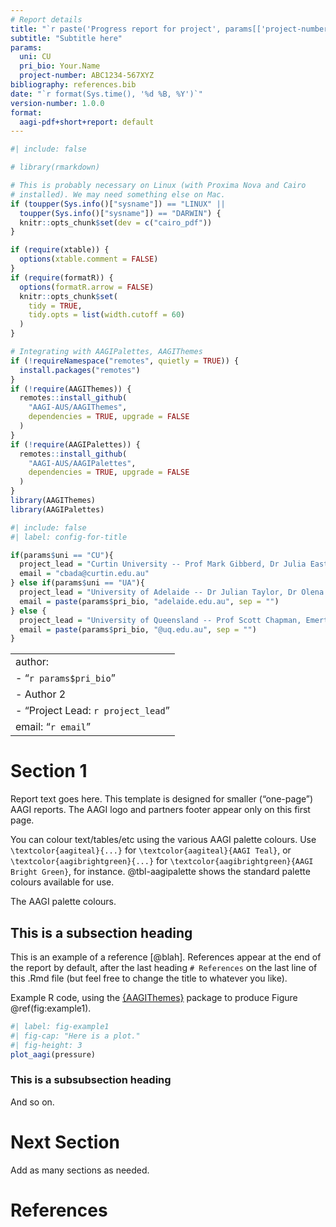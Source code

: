 ```yaml
---
# Report details
title: "`r paste('Progress report for project', params[['project-number']])`"
subtitle: "Subtitle here"
params:
  uni: CU
  pri_bio: Your.Name
  project-number: ABC1234-567XYZ
bibliography: references.bib
date: "`r format(Sys.time(), '%d %B, %Y')`"
version-number: 1.0.0
format: 
  aagi-pdf+short+report: default
---
```


```r
#| include: false

# library(rmarkdown)

# This is probably necessary on Linux (with Proxima Nova and Cairo
# installed). We may need something else on Mac.
if (toupper(Sys.info()["sysname"]) == "LINUX" ||
  toupper(Sys.info()["sysname"]) == "DARWIN") {
  knitr::opts_chunk$set(dev = c("cairo_pdf"))
}

if (require(xtable)) {
  options(xtable.comment = FALSE)
}
if (require(formatR)) {
  options(formatR.arrow = FALSE)
  knitr::opts_chunk$set(
    tidy = TRUE,
    tidy.opts = list(width.cutoff = 60)
  )
}

# Integrating with AAGIPalettes, AAGIThemes
if (!requireNamespace("remotes", quietly = TRUE)) {
  install.packages("remotes")
}
if (!require(AAGIThemes)) {
  remotes::install_github(
    "AAGI-AUS/AAGIThemes",
    dependencies = TRUE, upgrade = FALSE
  )
}
if (!require(AAGIPalettes)) {
  remotes::install_github(
    "AAGI-AUS/AAGIPalettes",
    dependencies = TRUE, upgrade = FALSE
  )
}
library(AAGIThemes)
library(AAGIPalettes)
```

```r
#| include: false
#| label: config-for-title

if(params$uni == "CU"){
  project_lead = "Curtin University -- Prof Mark Gibberd, Dr Julia Easton, Prof Adam Sparks"
  email = "cbada@curtin.edu.au"
} else if(params$uni == "UA"){
  project_lead = "University of Adelaide -- Dr Julian Taylor, Dr Olena Kravchuck"
  email = paste(params$pri_bio, "adelaide.edu.au", sep = "")
} else {
  project_lead = "University of Queensland -- Prof Scott Chapman, Emertius Prof Kaye Basford"
  email = paste(params$pri_bio, "@uq.edu.au", sep = "")
}
```

---
author:
  - "`r params$pri_bio`"
  - Author 2
  - "Project Lead: `r project_lead`"
email: "`r email`"
---

# Section 1

Report text goes here. This template is designed for smaller ("one-page") AAGI
reports.
The AAGI logo and partners footer appear only on this first page.

You can colour text/tables/etc using the various AAGI palette colours.
Use `\textcolor{aagiteal}{...}` for `\textcolor{aagiteal}{AAGI Teal}`, or  `\textcolor{aagibrightgreen}{...}` for `\textcolor{aagibrightgreen}{AAGI Bright Green}`, for instance.
@tbl-aagipalette shows the standard palette colours available for use.

::: {#tbl-aagipalette}
```{=tex}
  \centering
  \begin{tabular}{|c | c | c | c |}
    \hline
    \cellcolor{aagibrightgreen}\texttt{aagibrightgreen} & %
    \cellcolor{aagiteal}\color{white}\texttt{aagiteal} & %
    \cellcolor{aagiblue}\texttt{aagiblue} & %
    \cellcolor{aagigreen}\texttt{aagigreen} \\
    \hline
    \cellcolor{aagiyellow}\texttt{aagiyellow} & %
    \cellcolor{aagiorange}\texttt{aagiorange} & %
    \cellcolor{aagiblack}\color{white}\texttt{aagiblack} & %
    \cellcolor{aagigrey}\texttt{aagigrey} \\
    \hline
  \end{tabular} 
```

The AAGI palette colours.
:::


## This is a subsection heading

This is an example of a reference [@blah].
References appear at the end of the report by default, after the last heading `# References` on the last line of this .Rmd file (but feel free to change the title to whatever you like).

\begin{note}
  {\bf\color{aagiteal!75!black} Example Note}\quad
  Use \verb|\begin{note}...\end{note}| to create coloured notes like this
  that stand out on the page.
\end{note}

Example R code, using the [{AAGIThemes}](https://aagi-aus.github.io/AAGIThemes/) package to produce Figure \@ref(fig:example1).

```r
#| label: fig-example1
#| fig-cap: "Here is a plot."
#| fig-height: 3
plot_aagi(pressure)
```

### This is a subsubsection heading

\lipsum[1-3]

And so on.

# Next Section

Add as many sections as needed.

# References
